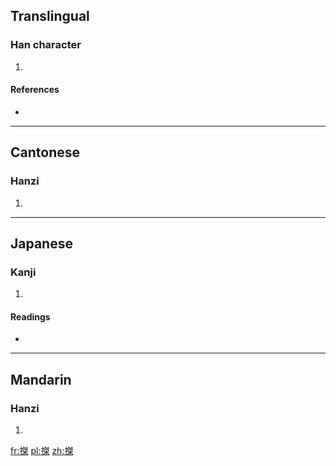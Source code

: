 ==Translingual==

===Han character===
{{Han char|rn=64|rad=手|as=10|sn=13|four=|canj=手弓手木 (QNQD)}}

# {{defn|Han|sort=手10}}

====References====
* {{Han ref|kx=0447.250|dkj=12504|dj=0798.170|hdz=31935.050|uh=6429|ud=25641}}

----

==Cantonese==

===Hanzi===
{{yue-hanzi|jyut=}}

# {{defn|Cantonese|sort=手10}}

----

==Japanese==

===Kanji===
{{ja-kanji|grade=|rs=手10}}

# {{defn|Japanese|sort=手10}}

====Readings====
* {{ja-readings|on=[[けつ]] (ketsu), [[げち]] (gechi), [[たく]] (taku), [[ちゃく]] (chaku)|kun=[[かつぐ]] (katsugu), [[てでものをはかる]] (tedemonowohakaru)}}

----

==Mandarin==

===Hanzi===
{{cmn-hanzi|pin=[[jié]] ([[jie2]]), [[tà]] ([[ta4]])|wg=chieh<sup>2</sup>, t'a<sup>4</sup>}}

# {{defn|Mandarin|sort=手10}}

[[fr:搩]]
[[pl:搩]]
[[zh:搩]]